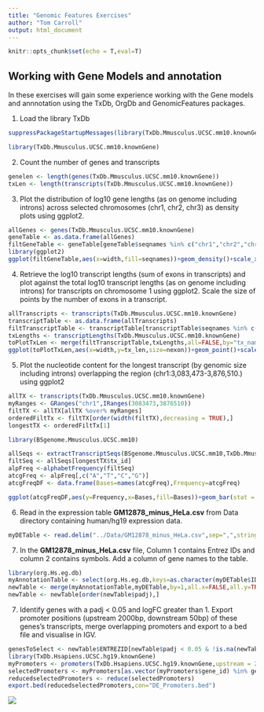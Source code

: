 ```yaml
---
title: "Genomic Features Exercises"
author: "Tom Carroll"
output: html_document
---
```


```r
knitr::opts_chunk$set(echo = T,eval=T)
```


## Working with Gene Models and annotation

In these exercises will gain some experience working with the Gene models and annnotation using the TxDb, OrgDb and GenomicFeatures packages.



1. Load the library TxDb

```r
suppressPackageStartupMessages(library(TxDb.Mmusculus.UCSC.mm10.knownGene))
```

```r
library(TxDb.Mmusculus.UCSC.mm10.knownGene)
```

2. Count the number of genes and transcripts

```r
genelen <- length(genes(TxDb.Mmusculus.UCSC.mm10.knownGene))
txLen <- length(transcripts(TxDb.Mmusculus.UCSC.mm10.knownGene))
```

3. Plot the distribution of log10 gene lengths (as on genome including introns) across selected chromosomes (chr1, chr2, chr3) as density plots using ggplot2.

```r
allGenes <- genes(TxDb.Mmusculus.UCSC.mm10.knownGene)
geneTable <- as.data.frame(allGenes)
filtGeneTable <- geneTable[geneTable$seqnames %in% c("chr1","chr2","chr3"),]
library(ggplot2)
ggplot(filtGeneTable,aes(x=width,fill=seqnames))+geom_density()+scale_x_log10()+facet_grid(seqnames~.)+theme_minimal()+scale_fill_discrete(name="Chromosome")
```

4. Retrieve the log10 transcript lengths (sum of exons in transcripts) and plot against the total log10 transcript lengths (as on genome including introns) for transcripts on chromosome 1 using ggplot2. Scale the size of points by the number of exons in a transcript.

```r
allTranscripts <- transcripts(TxDb.Mmusculus.UCSC.mm10.knownGene)
transcriptTable <- as.data.frame(allTranscripts)
filtTranscriptTable <- transcriptTable[transcriptTable$seqnames %in% c("chr1"),]
txLengths <- transcriptLengths(TxDb.Mmusculus.UCSC.mm10.knownGene)
toPlotTxLen <- merge(filtTranscriptTable,txLengths,all=FALSE,by="tx_name")
ggplot(toPlotTxLen,aes(x=width,y=tx_len,size=nexon))+geom_point()+scale_x_log10()+scale_y_log10()+theme_minimal()
```

5. Plot the nucleotide content for the longest transcript (by genomic size including introns) overlapping the region (chr1:3,083,473-3,876,510.) using ggplot2
 
```r
allTX <- transcripts(TxDb.Mmusculus.UCSC.mm10.knownGene)
myRanges <- GRanges("chr1",IRanges(3083473,3876510))
filtTX <- allTX[allTX %over% myRanges]
orderedFiltTx <- filtTX[order(width(filtTX),decreasing = TRUE),]
longestTX <- orderedFiltTx[1]

library(BSgenome.Mmusculus.UCSC.mm10)

allSeqs <- extractTranscriptSeqs(BSgenome.Mmusculus.UCSC.mm10,TxDb.Mmusculus.UCSC.mm10.knownGene)
filtSeq <- allSeqs[longestTX$tx_id]
alpFreq <-alphabetFrequency(filtSeq)
atcgFreq <- alpFreq[,c("A","T","C","G")]
atcgFreqDF <- data.frame(Bases=names(atcgFreq),Frequency=atcgFreq)

ggplot(atcgFreqDF,aes(y=Frequency,x=Bases,fill=Bases))+geom_bar(stat = "identity")+theme_minimal()
```

6. Read in the expression table **GM12878_minus_HeLa.csv** from Data directory containing human/hg19 expression data.

```r
myDETable <- read.delim("../Data/GM12878_minus_HeLa.csv",sep=",",stringsAsFactors = FALSE)
```

7. In the **GM12878_minus_HeLa.csv** file, Column 1 contains Entrez IDs and column 2 contains symbols. Add a column of gene names to the table. 

```r
library(org.Hs.eg.db)
myAnnotationTable <- select(org.Hs.eg.db,keys=as.character(myDETable$ID),keytype = "ENTREZID",columns=c("ENTREZID","GENENAME"))
newTable <- merge(myAnnotationTable,myDETable,by=1,all.x=FALSE,all.y=TRUE)
newTable <- newTable[order(newTable$padj),]
```

7. Identify genes with a padj < 0.05 and logFC greater than 1. Export promoter positions (upstream 2000bp, downstream 50bp) of these genes's transcripts, merge overlapping promoters and export to a bed file and visualise in IGV. 

```r
genesToSelect <- newTable$ENTREZID[newTable$padj < 0.05 & !is.na(newTable$padj) & newTable$log2FoldChange > 1]
library(TxDb.Hsapiens.UCSC.hg19.knownGene)
myPromoters <- promoters(TxDb.Hsapiens.UCSC.hg19.knownGene,upstream = 2000,downstream = 50,columns=c("gene_id"))
selectedPromoters <- myPromoters[as.vector(myPromoters$gene_id) %in% genesToSelect]
reducedselectedPromoters <- reduce(selectedPromoters)
export.bed(reducedselectedPromoters,con="DE_Promoters.bed")
```
![](igvRes.png)




